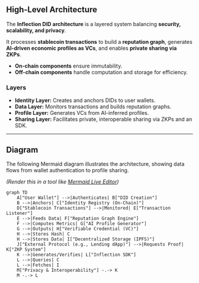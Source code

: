 
## High-Level Architecture
The **Inflection DID architecture** is a layered system balancing **security, scalability, and privacy**.  

It processes **stablecoin transactions** to build a **reputation graph**, generates **AI-driven economic profiles as VCs**, and enables **private sharing via ZKPs**.  

- **On-chain components** ensure immutability.  
- **Off-chain components** handle computation and storage for efficiency.  

### Layers
- **Identity Layer:** Creates and anchors DIDs to user wallets.  
- **Data Layer:** Monitors transactions and builds reputation graphs.  
- **Profile Layer:** Generates VCs from AI-inferred profiles.  
- **Sharing Layer:** Facilitates private, interoperable sharing via ZKPs and an SDK.  

---

## Diagram
The following Mermaid diagram illustrates the architecture, showing data flows from wallet authentication to profile sharing.  

*(Render this in a tool like [Mermaid Live Editor](https://mermaid.live))*  

```mermaid
graph TD
    A["User Wallet"] -->|Authenticates| B["DID Creation"]
    B -->|Anchors| C["Identity Registry (On-Chain)"]
    D["Stablecoin Transactions"] -->|Monitored| E["Transaction Listener"]
    E -->|Feeds Data| F["Reputation Graph Engine"]
    F -->|Computes Metrics| G["AI Profile Generator"]
    G -->|Outputs| H["Verifiable Credential (VC)"]
    H -->|Stores Hash| C
    H -->|Stores Data| I["Decentralized Storage (IPFS)"]
    J["External Protocol (e.g., Lending dApp)"] -->|Requests Proof| K["ZKP System"]
    K -->|Generates/Verifies| L["Inflection SDK"]
    L -->|Queries| C
    L -->|Fetches| I
    M["Privacy & Interoperability"] -.-> K
    M -.-> L
